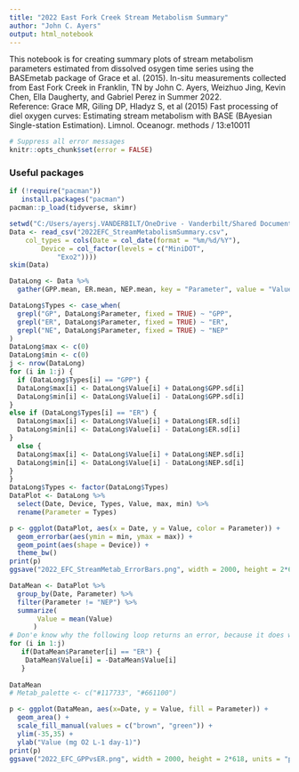 ```yaml
---
title: "2022 East Fork Creek Stream Metabolism Summary"
author: "John C. Ayers"
output: html_notebook
---
```


This notebook is for creating summary plots of stream metabolism parameters estimated from dissolved osygen time series using the BASEmetab package of Grace et al. (2015). In-situ measurements collected from East Fork Creek in Franklin, TN by John C. Ayers, Weizhuo Jing, Kevin Chen, Ella Daugherty, and Gabriel Perez in Summer 2022.  
Reference:
Grace MR, Giling DP, Hladyz S, et al (2015) Fast processing of diel oxygen curves: Estimating stream metabolism with BASE (BAyesian Single-station Estimation). Limnol. Oceanogr. methods / 13:e10011

```r
# Suppress all error messages
knitr::opts_chunk$set(error = FALSE)
```

### Useful packages

```r
if (!require("pacman"))
   install.packages("pacman")
pacman::p_load(tidyverse, skimr)
```

```r
setwd("C:/Users/ayersj.VANDERBILT/OneDrive - Vanderbilt/Shared Documents/Pilot Project - Water Quality/WaterQualityCode/2022/EFC")
Data <- read_csv("2022EFC_StreamMetabolismSummary.csv", 
    col_types = cols(Date = col_date(format = "%m/%d/%Y"), 
        Device = col_factor(levels = c("MiniDOT", 
            "Exo2"))))
skim(Data)
```

```r

DataLong <- Data %>%
  gather(GPP.mean, ER.mean, NEP.mean, key = "Parameter", value = "Value") 

DataLong$Types <- case_when(
  grepl("GP", DataLong$Parameter, fixed = TRUE) ~ "GPP",
  grepl("ER", DataLong$Parameter, fixed = TRUE) ~ "ER",
  grepl("NE", DataLong$Parameter, fixed = TRUE) ~ "NEP"
)
DataLong$max <- c(0)
DataLong$min <- c(0)
j <- nrow(DataLong)
for (i in 1:j) {
  if (DataLong$Types[i] == "GPP") {
  DataLong$max[i] <- DataLong$Value[i] + DataLong$GPP.sd[i]
  DataLong$min[i] <- DataLong$Value[i] - DataLong$GPP.sd[i]
}  
else if (DataLong$Types[i] == "ER") {
  DataLong$max[i] <- DataLong$Value[i] + DataLong$ER.sd[i]
  DataLong$min[i] <- DataLong$Value[i] - DataLong$ER.sd[i]
} 
  else {
  DataLong$max[i] <- DataLong$Value[i] + DataLong$NEP.sd[i]
  DataLong$min[i] <- DataLong$Value[i] - DataLong$NEP.sd[i]
}
}
DataLong$Types <- factor(DataLong$Types)
DataPlot <- DataLong %>%
  select(Date, Device, Types, Value, max, min) %>%
  rename(Parameter = Types)

```

```r
p <- ggplot(DataPlot, aes(x = Date, y = Value, color = Parameter)) +
  geom_errorbar(aes(ymin = min, ymax = max)) +
  geom_point(aes(shape = Device)) +
  theme_bw()
print(p)
ggsave("2022_EFC_StreamMetab_ErrorBars.png", width = 2000, height = 2*618, units = "px")

```

```r
DataMean <- DataPlot %>%
  group_by(Date, Parameter) %>%
  filter(Parameter != "NEP") %>%
  summarize(
       Value = mean(Value)
      )
# Don'e know why the following loop returns an error, because it does what I intend
for (i in 1:j) 
   if(DataMean$Parameter[i] == "ER") {
    DataMean$Value[i] = -DataMean$Value[i]
   }
 
DataMean
# Metab_palette <- c("#117733", "#661100")

p <- ggplot(DataMean, aes(x=Date, y = Value, fill = Parameter)) +
  geom_area() +
  scale_fill_manual(values = c("brown", "green")) +
  ylim(-35,35) +
  ylab("Value (mg O2 L-1 day-1)")
print(p)
ggsave("2022_EFC_GPPvsER.png", width = 2000, height = 2*618, units = "px")

```

